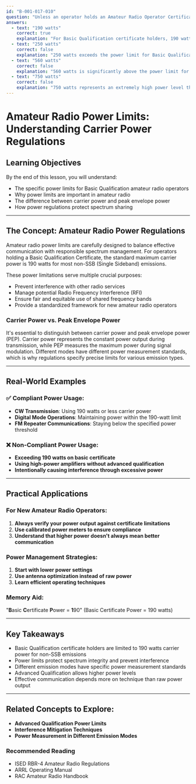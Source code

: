 ```yaml
---
id: "B-001-017-010"
question: "Unless an operator holds an Amateur Radio Operator Certificate with Advanced Qualification, what is the maximum carrier power that an amateur radio station may use on emissions other than SSB?"
answers:
  - text: "190 watts"
    correct: true
    explanation: "For Basic Qualification certificate holders, 190 watts carrier power is the maximum allowed for most non-SSB emissions like CW, digital modes, and FM. This power limit is established by ISED to balance effective communication capabilities with interference management and to provide a consistent standard for entry-level amateur radio operators."
  - text: "250 watts"
    correct: false
    explanation: "250 watts exceeds the power limit for Basic Qualification certificate holders. This power level is only permissible for operators with an Advanced Qualification certificate who have demonstrated more advanced technical knowledge and operational skills."
  - text: "560 watts"
    correct: false
    explanation: "560 watts is significantly above the power limit for Basic Qualification certificate holders. Such high power would require an Advanced Qualification certificate and risks causing unnecessary interference to other spectrum users."
  - text: "750 watts"
    correct: false
    explanation: "750 watts represents an extremely high power level that far exceeds the Basic Qualification power limits. Only Advanced Qualification certificate holders with specific technical expertise and understanding of interference mitigation would be authorized to use such high power levels."
---
```


# Amateur Radio Power Limits: Understanding Carrier Power Regulations

## Learning Objectives
By the end of this lesson, you will understand:
- The specific power limits for Basic Qualification amateur radio operators
- Why power limits are important in amateur radio
- The difference between carrier power and peak envelope power
- How power regulations protect spectrum sharing

---

## The Concept: Amateur Radio Power Regulations

Amateur radio power limits are carefully designed to balance effective communication with responsible spectrum management. For operators holding a Basic Qualification Certificate, the standard maximum carrier power is 190 watts for most non-SSB (Single Sideband) emissions.

These power limitations serve multiple crucial purposes:
- Prevent interference with other radio services
- Manage potential Radio Frequency Interference (RFI)
- Ensure fair and equitable use of shared frequency bands
- Provide a standardized framework for new amateur radio operators

### Carrier Power vs. Peak Envelope Power

It's essential to distinguish between carrier power and peak envelope power (PEP). Carrier power represents the constant power output during transmission, while PEP measures the maximum power during signal modulation. Different modes have different power measurement standards, which is why regulations specify precise limits for various emission types.

---

## Real-World Examples

### ✅ Compliant Power Usage:
- **CW Transmission**: Using 190 watts or less carrier power
- **Digital Mode Operations**: Maintaining power within the 190-watt limit
- **FM Repeater Communications**: Staying below the specified power threshold

### ❌ Non-Compliant Power Usage:
- **Exceeding 190 watts on basic certificate**
- **Using high-power amplifiers without advanced qualification**
- **Intentionally causing interference through excessive power**

---

## Practical Applications

### For New Amateur Radio Operators:
1. **Always verify your power output against certificate limitations**
2. **Use calibrated power meters to ensure compliance**
3. **Understand that higher power doesn't always mean better communication**

### Power Management Strategies:
1. **Start with lower power settings**
2. **Use antenna optimization instead of raw power**
3. **Learn efficient operating techniques**

### Memory Aid:
"**B**asic **C**ertificate **P**ower = **1**90" (Basic Certificate Power = 190 watts)

---

## Key Takeaways

- Basic Qualification certificate holders are limited to 190 watts carrier power for non-SSB emissions
- Power limits protect spectrum integrity and prevent interference
- Different emission modes have specific power measurement standards
- Advanced Qualification allows higher power levels
- Effective communication depends more on technique than raw power output

---

## Related Concepts to Explore:
- **Advanced Qualification Power Limits**
- **Interference Mitigation Techniques**
- **Power Measurement in Different Emission Modes**

### Recommended Reading
- ISED RBR-4 Amateur Radio Regulations
- ARRL Operating Manual
- RAC Amateur Radio Handbook